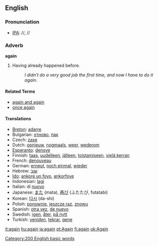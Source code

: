 ==English==
=== Pronunciation ===
*[[w:IPA|IPA]]: /{{IPAchar|əˈgeɪn}}/, /{{IPAchar|əˈgɛn}}/

===Adverb===
'''again'''

# Having already happened before.
#: ''I didn't do a very good job the first time, and now I have to do it again.''

====Related Terms====
*[[again and again]]
*[[once again]]

====Translations====
*[[Breton]]: [[adarre]]
*Bulgarian: [[отново]], [[пак]]
*Czech: [[zase]]
*Dutch: [[opnieuw]], [[nogmaals]], [[weer]], [[wederom]]
*[[Esperanto]]: [[denove]]
*Finnish: [[taas]], [[uudelleen]], [[jälleen]], [[toistamiseen]], [[vielä kerran]]
*French: [[denouveau]]
*German: [[erneut]], [[noch einmal]], [[wieder]]
*Hebrew: [[שוב]]
*[[Ido]]: [[ankore un foyo]], [[ankorfoye]]
*Indonesian: [[lagi]]
*Italian: di [[nuovo]]
*Japanese: [[また]] (mata), [[再び]] (ふたたび, futatabi)
*Korean: [[다시]] (da-shi)
*Polish: [[ponownie]], [[jeszcze raz]], [[znowu]]
*Spanish: [[otra vez]], [[de nuevo]]
*Swedish: [[igen]], [[åter]], [[på nytt]]
*Turkish: [[yeniden]], [[tekrar]], [[gene]]

[[Category:200 English basic words]]

[[it:again]]
[[hu:again]]
[[ja:again]]
[[pt:Again]]
[[fi:again]]
[[uk:Again]]